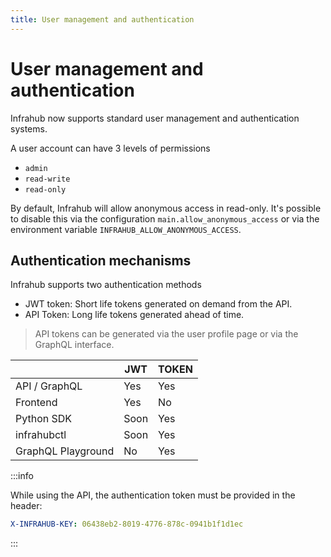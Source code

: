 ```yaml
---
title: User management and authentication
---
```


# User management and authentication

Infrahub now supports standard user management and authentication systems.

A user account can have 3 levels of permissions

- `admin`
- `read-write`
- `read-only`

By default, Infrahub will allow anonymous access in read-only. It's possible to disable this via the configuration `main.allow_anonymous_access` or via the environment variable `INFRAHUB_ALLOW_ANONYMOUS_ACCESS`.

## Authentication mechanisms

Infrahub supports two authentication methods

- JWT token: Short life tokens generated on demand from the API.
- API Token: Long life tokens generated ahead of time.

> API tokens can be generated via the user profile page or via the GraphQL interface.

|                    | JWT  | TOKEN |
| ------------------ | ---- | ----- |
| API / GraphQL      | Yes  | Yes   |
| Frontend           | Yes  | No    |
| Python SDK         | Soon | Yes   |
| infrahubctl        | Soon | Yes   |
| GraphQL Playground | No   | Yes   |

:::info

While using the API, the authentication token must be provided in the header:

  ```yaml
  X-INFRAHUB-KEY: 06438eb2-8019-4776-878c-0941b1f1d1ec
  ```
:::
